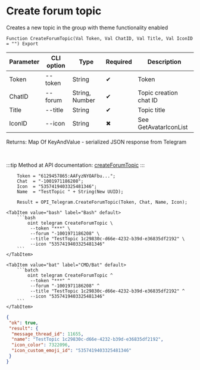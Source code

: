 ﻿---
sidebar_position: 2
description: Create forum topic and other functions to work with Telegram in the Open Integration Package, a free open-source integration library for 1C:Enterprise 8, OneScript and CLI
keywords: [1C, 1С, 1С:Enterprise, 1С:Enterprise 8.3, API, Integration, Services, Exchange, OneScript, CLI, Telegram]
---


# Create forum topic
 Creates a new topic in the group with theme functionality enabled



`Function CreateForumTopic(Val Token, Val ChatID, Val Title, Val IconID = "") Export`

  | Parameter | CLI option | Type | Required | Description |
  |-|-|-|-|-|
  | Token | --token | String | &#x2714; | Token |
  | ChatID | --forum | String, Number | &#x2714; | Topic creation chat ID |
  | Title | --title | String | &#x2714; | Topic title |
  | IconID | --icon | String | &#x2716; | See GetAvatarIconList |

  
  Returns:  Map Of KeyAndValue - serialized JSON response from Telegram

<br/>

:::tip
Method at API documentation: [createForumTopic](https://core.telegram.org/bots/api#createforumtopic)
:::
<br/>



```bsl title="1C:Enterprise/OneScript code example"
    Token = "6129457865:AAFyzNYOAFbu...";
    Chat  = "-1001971186208";
    Icon  = "5357419403325481346";
    Name  = "TestTopic " + String(New UUID);

    Result = OPI_Telegram.CreateForumTopic(Token, Chat, Name, Icon);
```
 

 <Tabs>
  
    <TabItem value="bash" label="Bash" default>
        ```bash
            oint telegram CreateForumTopic \
             --token "***" \
             --forum "-1001971186208" \
             --title "TestTopic 1c29830c-d66e-4232-b39d-e36835df2192" \
             --icon "5357419403325481346"
        ```
    </TabItem>
  
    <TabItem value="bat" label="CMD/Bat" default>
        ```batch
            oint telegram CreateForumTopic ^
             --token "***" ^
             --forum "-1001971186208" ^
             --title "TestTopic 1c29830c-d66e-4232-b39d-e36835df2192" ^
             --icon "5357419403325481346"
        ```
    </TabItem>
</Tabs>


```json title="Result"
{
 "ok": true,
 "result": {
  "message_thread_id": 11655,
  "name": "TestTopic 1c29830c-d66e-4232-b39d-e36835df2192",
  "icon_color": 7322096,
  "icon_custom_emoji_id": "5357419403325481346"
 }
}
```
